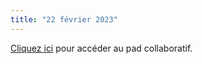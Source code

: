 ```yaml
---
title: "22 février 2023"
---
```



::: {.callout-note}

[Cliquez ici](https://demo.hedgedoc.org/MIFfxCHiR-iHV8-BK27Gtg#) pour accéder au pad collaboratif.

:::
